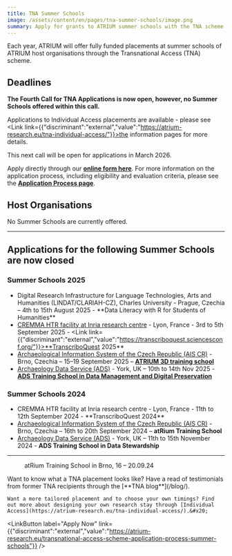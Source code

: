 ```yaml
---
title: TNA Summer Schools
image: /assets/content/en/pages/tna-summer-schools/image.png
summary: Apply for grants to ATRIUM summer schools with the TNA scheme
---
```

Each year, ATRIUM will offer fully funded placements at summer schools of ATRIUM host organisations through the Transnational Access (TNA) scheme.

## Deadlines

**The Fourth Call for TNA Applications is now open, however, no Summer Schools offered within this call.**&#x20;

Applications to Individual Access placements are available - please see <Link link={{"discriminant":"external","value":"https://atrium-research.eu/tna-individual-access/"}}>the information pages for more details</Link>.

This next call will be open for applications in March 2026.&#x20;

Apply directly through our [**online form here**](https://docs.google.com/forms/d/e/1FAIpQLSctI5Dw7VhUmVKQxSj7lPwGWCvEKU3oI5YlRi0Y1MihDKTXGg/viewform). For more information on the application process, including eligibility and evaluation criteria, please see the [**Application Process page**](https://atrium-research.eu/transnational-access-scheme-application-process-summer-schools).

## Host Organisations

No Summer Schools are currently offered.

---

## Applications for the following Summer Schools are now closed

### Summer Schools 2025&#x20;

* <Link link={{"discriminant":"pages","value":"digital-research-infrastructure-for-language-technologies-arts-and-humanities-charles-university-prague-czechia-summer-school"}}>Digital Research Infrastructure for Language Technologies, Arts and Humanities (LINDAT/CLARIAH-CZ), Charles University</Link> - Prague, Czechia – 4th to 15th August 2025 - **Data Literacy with R for Students of Humanities**
* [CREMMA HTR facility at Inria research centre](/cremma-htr-facility-at-inria-research-centre-paris-france-2025) - Lyon, France - 3rd to 5th September 2025 - <Link link={{"discriminant":"external","value":"https://transcriboquest.sciencesconf.org/"}}>**TranscriboQuest 2025**</Link>
* [Archaeological Information System of the Czech Republic (AIS CR)](/archaeological-information-system-of-the-czech-republic-institute-of-archaeology-of-the-czech-academy-of-sciences-brno-institute-of-archaeology-of-the-czech-academy-of-sciences-brno-czech-3d) - Brno, Czechia – 15–19 September 2025 – [**ATRIUM 3D training school**](https://arup-cas.github.io/atrium-school3d/)
* [Archaeology Data Service (ADS)](/archaeology-data-service-university-of-york-york-united-kingdom-2025) - York, UK – 10th to 14th Nov 2025 - [**ADS Training School in Data Management and Digital Preservation**](https://nickyjgarland.github.io/tna-training-school-2025/)

### Summer Schools 2024&#x20;

* <Link link={{"discriminant":"pages","value":"cremma-htr-facility-at-inria-research-centre-paris-france"}}>CREMMA HTR facility at Inria research centre</Link> - Lyon, France - 11th to 12th September 2024 - **TranscriboQuest 2024**
* [Archaeological Information System of the Czech Republic (AIS CR)](https://atrium-research.eu/archaeological-information-system-of-the-czech-republic-institute-of-archaeology-of-the-czech-academy-of-sciences-brno-institute-of-archaeology-of-the-czech-academy-of-sciences-prague-brno-czech) - Brno, Czechia – 16th to 20th September 2024 – **atRium Training School**
* [Archaeology Data Service (ADS)](https://atrium-research.eu/archaeology-data-service-university-of-york-york-united-kingdom) - York, UK – 11th to 15th November 2024 - **ADS Training School in Data Stewardship**

---

<Grid layout="one-two-columns" alignment="stretch">
  <GridItem alignment="stretch">
    <Figure src="/assets/content/en/pages/tna-summer-schools/screenshot-2024-10-31-at-08.47.56.png" alt="A group of TNA smiling participants at the 'R' Summer School in Brno standing on a rooftop in the sunshine" alignment="stretch">
      atRium Training School in Brno, 16 – 20.09.24
    </Figure>
  </GridItem>

  <GridItem alignment="center">
    Want to know what a TNA placement looks like? Have a read of testimonials from former TNA recipients through the [**TNA blog**](/blog/).

    Want a more tailored placement and to choose your own timings? Find out more about designing your own research stay through [Individual Access](https://atrium-research.eu/tna-individual-access/).&#x20;
  </GridItem>
</Grid>

<LinkButton label="Apply Now" link={{"discriminant":"external","value":"https://atrium-research.eu/transnational-access-scheme-application-process-summer-schools"}} />
